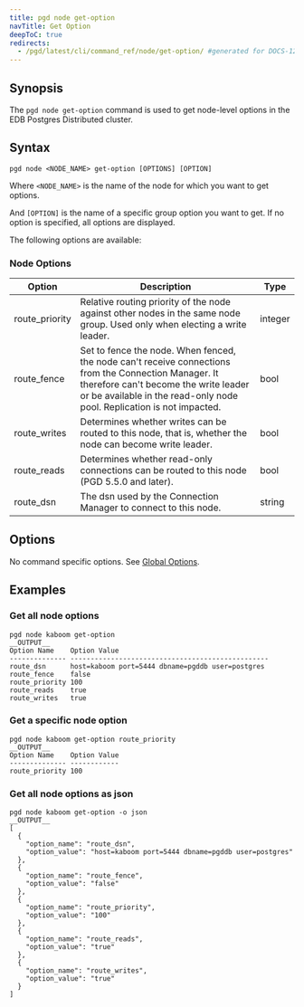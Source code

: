 ```yaml
---
title: pgd node get-option
navTitle: Get Option
deepToC: true
redirects:
  - /pgd/latest/cli/command_ref/node/get-option/ #generated for DOCS-1247-PGD-6.0-Docs
---
```



## Synopsis

The `pgd node get-option` command is used to get node-level options in the EDB Postgres Distributed cluster.

## Syntax

```plaintext
pgd node <NODE_NAME> get-option [OPTIONS] [OPTION]
```

Where `<NODE_NAME>` is the name of the node for which you want to get options.

And `[OPTION]` is the name of a specific group option you want to get. If no option is specified, all options are displayed.

The following options are available:

### Node Options

| Option         | Description                                                                                                                                                                                                             | Type    |
|----------------|-------------------------------------------------------------------------------------------------------------------------------------------------------------------------------------------------------------------------|---------|
| route_priority | Relative routing priority of the node against other nodes in the same node group. Used only when electing a write leader.                                                                                               | integer |
| route_fence    | Set to fence the node. When fenced, the node can't receive connections from the Connection Manager. It therefore can't become the write leader or be available in the read-only node pool. Replication is not impacted. | bool    |
| route_writes   | Determines whether writes can be routed to this node, that is, whether the node can become write leader.                                                                                                                | bool    |
| route_reads    | Determines whether read-only connections can be routed to this node (PGD 5.5.0 and later).                                                                                                                              | bool    |
| route_dsn      | The dsn used by the Connection Manager to connect to this node.                                                                                                                                                         | string  |

## Options

No command specific options. See [Global Options](/pgd/latest/reference/cli/command_ref/#global-options).


## Examples

### Get all node options

```shell
pgd node kaboom get-option
__OUTPUT__
Option Name    Option Value                                     
-------------- -------------------------------------------------
route_dsn      host=kaboom port=5444 dbname=pgddb user=postgres 
route_fence    false                                            
route_priority 100                                              
route_reads    true                                             
route_writes   true 
```

### Get a specific node option

```shell
pgd node kaboom get-option route_priority
__OUTPUT__
Option Name    Option Value
-------------- ------------
route_priority 100   
```

### Get all node options as json

```shell
pgd node kaboom get-option -o json
__OUTPUT__
[
  {
    "option_name": "route_dsn",
    "option_value": "host=kaboom port=5444 dbname=pgddb user=postgres"
  },
  {
    "option_name": "route_fence",
    "option_value": "false"
  },
  {
    "option_name": "route_priority",
    "option_value": "100"
  },
  {
    "option_name": "route_reads",
    "option_value": "true"
  },
  {
    "option_name": "route_writes",
    "option_value": "true"
  }
]
```
